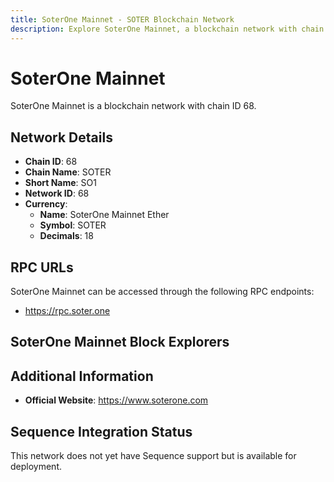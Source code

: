 ```yaml
--- 
title: SoterOne Mainnet - SOTER Blockchain Network
description: Explore SoterOne Mainnet, a blockchain network with chain ID 68. Learn about its native currency, SoterOne Mainnet Ether, and how to interact with the network.
---
```


# SoterOne Mainnet

SoterOne Mainnet is a blockchain network with chain ID 68.

## Network Details

- **Chain ID**: 68
- **Chain Name**: SOTER
- **Short Name**: SO1
- **Network ID**: 68
- **Currency**: 
  - **Name**: SoterOne Mainnet Ether
  - **Symbol**: SOTER
  - **Decimals**: 18

## RPC URLs

SoterOne Mainnet can be accessed through the following RPC endpoints:

- https://rpc.soter.one

## SoterOne Mainnet Block Explorers



## Additional Information

- **Official Website**: https://www.soterone.com

## Sequence Integration Status

This network does not yet have Sequence support but is available for deployment.

